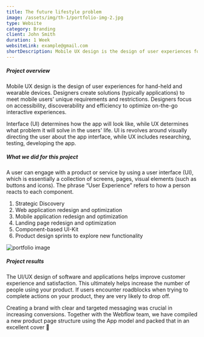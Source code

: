 ```yaml
---
title: The future lifestyle problem
image: /assets/img/th-1/portfolio-img-2.jpg
type: Website
category: Branding
client: John Smith
duration: 1 Week
websiteLink: example@gmail.com
shortDescription: Mobile UX design is the design of user experiences for hand-held and wearable devices
---
```


##### Project overview

Mobile UX design is the design of user experiences for hand-held and wearable devices. Designers create solutions (typically applications) to meet mobile users' unique requirements and restrictions. Designers focus on accessibility, discoverability
and efficiency to optimize on-the-go interactive experiences.

Interface (UI) determines how the app will look like, while UX determines what problem it will solve in the users' life. UI is revolves around visually directing the user about the app interface, while UX includes researching, testing, developing the app.

##### What we did for this project

A user can engage with a product or service by using a user interface (UI), which is essentially a collection of screens, pages, visual elements (such as buttons and icons). The phrase “User Experience” refers to how a person reacts to each component.

<ol class="list-inside list-decimal my-5">
  <li>Strategic Discovery</li>
  <li>Web application redesign and optimization</li>
  <li>Mobile application redesign and optimization</li>
  <li>Landing page redesign and optimization</li>
  <li>Component-based UI-Kit</li>
  <li>Product design sprints to explore new functionality</li>
</ol>

![portfolio image](/assets/img/th-1/portfolio-inner-img.jpg)

##### Project results

The UI/UX design of software and applications helps improve customer experience and satisfaction. This ultimately helps increase the number of people using your product. If users encounter roadblocks when trying to complete actions on your product, they are very likely to drop off.

Creating a brand with clear and targeted messaging was crucial in increasing conversions. Together with the Webflow team, we have compiled a new product page structure using the App model and packed that in an excellent cover 🙂
